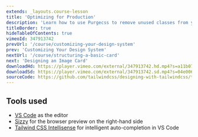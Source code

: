 ```yaml
---
extends: _layouts.course-lesson
title: 'Optimizing for Production'
description: 'Learn how to use Purgecss to remove unused classes from your production builds.'
titleBorder: true
hideTableOfContents: true
vimeoId: 347913742
prevUrl: '/course/customizing-your-design-system'
prev: 'Customizing Your Design System'
nextUrl: '/course/structuring-a-basic-card'
next: 'Designing an Image Card'
downloadHd: https://player.vimeo.com/external/347913742.hd.mp4?s=a11b07205e245781f68daecd67a931ab13ed0e34&profile_id=169&download=1
downloadSd: https://player.vimeo.com/external/347913742.sd.mp4?s=04e006d7b8305d7d894a4499e30420dbaecf6465&profile_id=165&download=1
sourceCode: https://github.com/tailwindcss/designing-with-tailwindcss/tree/master/01-getting-up-and-running/08-optimizing-for-production
---
```


## Tools used

- [VS Code](https://code.visualstudio.com/) as the editor
- [Sizzy](https://adamwathan.me/sizzy) for the browser preview on the right-hand side
- [Tailwind CSS Intellisense](https://marketplace.visualstudio.com/items?itemName=bradlc.vscode-tailwindcss) for intelligent auto-completion in VS Code
